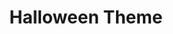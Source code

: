 ---
title: Halloween Theme
published: 2022-08-08
description: ''
image: '0.png'
tags: [illu]
category: 'logos'
draft: false 
---